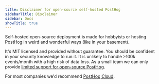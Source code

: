 ```yaml
---
title: Disclaimer for open-source self-hosted PostHog
sidebarTitle: Disclaimer
sidebar: Docs
showTitle: true
---
```


Self-hosted open-source deployment is made for hobbyists or hosting PostHog in weird and wonderful ways (like in your basement).

It's MIT licensed and provided without guarantee. You should be confident in your security knowledge to run it. It is unlikely to handle >100k events/month with a high risk of data loss. As a small team we can only provide [limited support for open-source PostHog](/docs/self-host/open-source/support).

For most companies we'd recommend [PostHog Cloud](/docs/getting-started/cloud).
